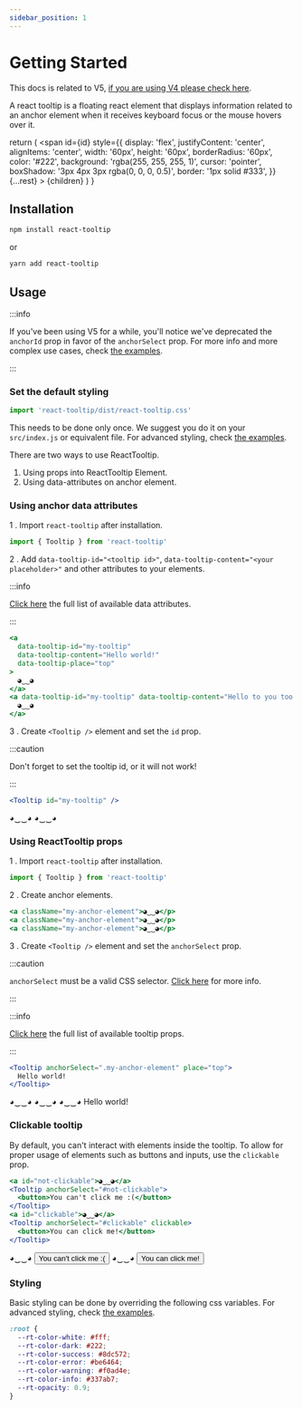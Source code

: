 ```yaml
---
sidebar_position: 1
---
```


# Getting Started

This docs is related to V5, [if you are using V4 please check here](https://reacttooltip.github.io/react-tooltip/).

A react tooltip is a floating react element that displays information related to an anchor element when it receives keyboard focus or the mouse hovers over it.


  return (
    <span
      id={id}
      style={{
        display: 'flex',
        justifyContent: 'center',
        alignItems: 'center',
        width: '60px',
        height: '60px',
        borderRadius: '60px',
        color: '#222',
        background: 'rgba(255, 255, 255, 1)',
        cursor: 'pointer',
        boxShadow: '3px 4px 3px rgba(0, 0, 0, 0.5)',
        border: '1px solid #333',
      }}
      {...rest}
    >
      {children}
    </span>
  )
}

## Installation

```bash
npm install react-tooltip
```

or

```bash
yarn add react-tooltip
```

## Usage

:::info

If you've been using V5 for a while, you'll notice we've deprecated the `anchorId` prop in favor of the `anchorSelect` prop.
For more info and more complex use cases, check [the examples](./examples/anchor-select.mdx).

:::

### Set the default styling

```js
import 'react-tooltip/dist/react-tooltip.css'
```

This needs to be done only once. We suggest you do it on your `src/index.js` or equivalent file.
For advanced styling, check [the examples](./examples/styling.mdx).

There are two ways to use ReactTooltip.

1. Using props into ReactTooltip Element.
2. Using data-attributes on anchor element.


### Using anchor data attributes

1 . Import `react-tooltip` after installation.

```js
import { Tooltip } from 'react-tooltip'
```

2 . Add `data-tooltip-id="<tooltip id>"`, `data-tooltip-content="<your placeholder>"` and other attributes to your elements.

:::info

[Click here](./options.mdx#available-attributes) the full list of available data attributes.

:::

```jsx
<a 
  data-tooltip-id="my-tooltip" 
  data-tooltip-content="Hello world!" 
  data-tooltip-place="top"
>
  ◕‿‿◕
</a>
<a data-tooltip-id="my-tooltip" data-tooltip-content="Hello to you too!">
  ◕‿‿◕
</a>
```

3 . Create `<Tooltip />` element and set the `id` prop.

:::caution

Don't forget to set the tooltip id, or it will not work!

:::

```jsx
<Tooltip id="my-tooltip" />
```

<div style={{ display: 'flex', columnGap: '8px', justifyContent: 'center', paddingTop: '18px' }}>
  <TooltipAnchor 
    data-tooltip-id="my-tooltip" 
    data-tooltip-content="Hello world!" 
    data-tooltip-place="top"
  >
    ◕‿‿◕
  </TooltipAnchor><TooltipAnchor 
    data-tooltip-id="my-tooltip" 
    data-tooltip-content="Hello to you too!" 
  >
    ◕‿‿◕
  </TooltipAnchor>
  <Tooltip id="my-tooltip" />
</div>


### Using ReactTooltip props

1 . Import `react-tooltip` after installation.

```js
import { Tooltip } from 'react-tooltip'
```

2 . Create anchor elements.

```jsx
<a className="my-anchor-element">◕‿‿◕</p>
<a className="my-anchor-element">◕‿‿◕</p>
<a className="my-anchor-element">◕‿‿◕</p>
```

3 . Create `<Tooltip />` element and set the `anchorSelect` prop.

:::caution

`anchorSelect` must be a valid CSS selector. [Click here](./examples/anchor-select.mdx) for more info.

:::

:::info

[Click here](./options.mdx#available-props) the full list of available tooltip props.

:::

```jsx
<Tooltip anchorSelect=".my-anchor-element" place="top">
  Hello world!
</Tooltip>
```


<div style={{ display: 'flex', columnGap: '8px', justifyContent: 'center', paddingTop: '18px' }}>
  <TooltipAnchor className="my-anchor-element">◕‿‿◕</TooltipAnchor>
  <TooltipAnchor className="my-anchor-element">◕‿‿◕</TooltipAnchor>
  <TooltipAnchor className="my-anchor-element">◕‿‿◕</TooltipAnchor>
  <Tooltip anchorSelect=".my-anchor-element">
    Hello world!
  </Tooltip>
</div>


### Clickable tooltip

By default, you can't interact with elements inside the tooltip. To allow for proper usage of elements such as buttons and inputs, use the `clickable` prop.

```jsx
<a id="not-clickable">◕‿‿◕</a>
<Tooltip anchorSelect="#not-clickable">
  <button>You can't click me :(</button>
</Tooltip>
<a id="clickable">◕‿‿◕</a>
<Tooltip anchorSelect="#clickable" clickable>
  <button>You can click me!</button>
</Tooltip>
```

<div style={{ display: 'flex', columnGap: '8px', justifyContent: 'center', paddingTop: '18px' }}>
  <TooltipAnchor id="not-clickable">◕‿‿◕</TooltipAnchor>
  <Tooltip anchorSelect="#not-clickable">
    <button>You can't click me :(</button>
  </Tooltip>
  <TooltipAnchor id="clickable">◕‿‿◕</TooltipAnchor>
  <Tooltip anchorSelect="#clickable" clickable>
    <button>You can click me!</button>
  </Tooltip>
</div>

### Styling

Basic styling can be done by overriding the following css variables.
For advanced styling, check [the examples](./examples/styling.mdx).

```css
:root {
  --rt-color-white: #fff;
  --rt-color-dark: #222;
  --rt-color-success: #8dc572;
  --rt-color-error: #be6464;
  --rt-color-warning: #f0ad4e;
  --rt-color-info: #337ab7;
  --rt-opacity: 0.9;
}
```
